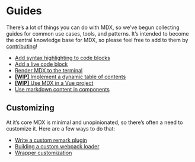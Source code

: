 # Guides

There’s a lot of things you can do with MDX, so we’ve begun collecting guides
for common use cases, tools, and patterns.
It’s intended to become the central knowledge base for MDX, so please feel free
to add to them by [contributing](/contributing)!

- [Add syntax highlighting to code blocks](/guides/syntax-highlighting)
- [Add a live code block](/guides/live-code)
- [Render MDX to the terminal](/guides/terminal)
- [**\[WIP\]** Implement a dynamic table of contents](/guides/table-of-contents)
- [**\[WIP\]** Use MDX in a Vue project](/guides/vue)
- [Use markdown content in components ](/guides/markdown-in-components)

## Customizing

At it’s core MDX is minimal and unopinionated, so there’s often a need to
customize it.
Here are a few ways to do that:

- [Write a custom remark plugin](/guides/writing-a-plugin)
- [Building a custom webpack loader](/guides/custom-loader)
- [Wrapper customization](/guides/wrapper-customization)

